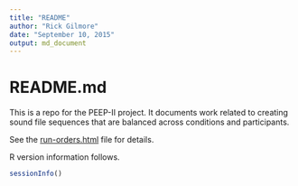 ```yaml
---
title: "README"
author: "Rick Gilmore"
date: "September 10, 2015"
output: md_document
---
```

# README.md

This is a repo for the PEEP-II project. It documents work related to creating sound file sequences that are balanced across conditions and participants.

See the [run-orders.html](run-orders.html) file for details.

R version information follows.

```r
sessionInfo()
```
